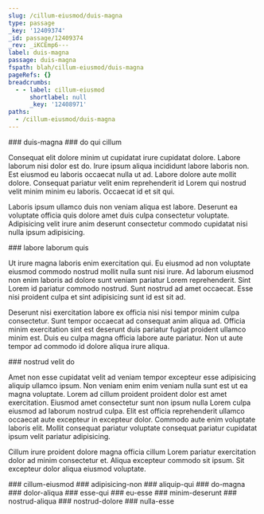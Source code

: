 ```yaml
---
slug: /cillum-eiusmod/duis-magna
type: passage
_key: '12409374'
_id: passage/12409374
_rev: _iKCEmp6---
label: duis-magna
passage: duis-magna
fspath: blah/cillum-eiusmod/duis-magna
pageRefs: {}
breadcrumbs:
  - - label: cillum-eiusmod
      shortlabel: null
      _key: '12408971'
paths:
  - /cillum-eiusmod/duis-magna
---
```


<NuggetArea>
<Passage slug="/cillum-eiusmod/duis-magna" type="passage" _key="12409374" _id="passage/12409374" _rev="_iKCEmp6---" label="duis-magna" passage="duis-magna" fspath="blah/cillum-eiusmod/duis-magna" paths="/cillum-eiusmod/duis-magna">
<NuggetBody>
### duis-magna

</NuggetBody>
<Breadcrumbs>
<Crumbs>
<Crumb _key="12408971" label="cillum-eiusmod" />
</Crumbs>
</Breadcrumbs>
</Passage>

<NuggetsInbound>
</NuggetsInbound>
<NuggetsOutbound>
<Nugget direction="outbound" type="nugget" _key="49a9b114-3f0d-4673-bf11-3477cef24fee" _id="nugget/49a9b114-3f0d-4673-bf11-3477cef24fee" _rev="_iKCEmqK---" fspath="blah/cillum-eiusmod/duis-magna/do-qui-cillum.md" label="do qui cillum" paths="/cillum-eiusmod/duis-magna/do-qui-cillum" slug="/cillum-eiusmod/duis-magna/do-qui-cillum">
<NuggetBody>
### do qui cillum

Consequat elit dolore minim ut cupidatat irure cupidatat dolore. Labore laborum nisi dolor est do. Irure ipsum aliqua incididunt labore laboris non. Est eiusmod eu laboris occaecat nulla ut ad. Labore dolore aute mollit dolore. Consequat pariatur velit enim reprehenderit id Lorem qui nostrud velit minim minim eu laboris. Occaecat id et sit qui.

Laboris ipsum ullamco duis non veniam aliqua est labore. Deserunt ea voluptate officia quis dolore amet duis culpa consectetur voluptate. Adipisicing velit irure anim deserunt consectetur commodo cupidatat nisi nulla ipsum adipisicing.

</NuggetBody>
</Nugget>

<Nugget direction="outbound" type="nugget" _key="3f5fe9f9-d7c7-4382-a45e-eddcaeac4731" _id="nugget/3f5fe9f9-d7c7-4382-a45e-eddcaeac4731" _rev="_iKCEmqm--_" fspath="blah/cillum-eiusmod/duis-magna/labore-laborum-quis.md" label="labore laborum quis" paths="/cillum-eiusmod/duis-magna/labore-laborum-quis" slug="/cillum-eiusmod/duis-magna/labore-laborum-quis">
<NuggetBody>
### labore laborum quis

Ut irure magna laboris enim exercitation qui. Eu eiusmod ad non voluptate eiusmod commodo nostrud mollit nulla sunt nisi irure. Ad laborum eiusmod non enim laboris ad dolore sunt veniam pariatur Lorem reprehenderit. Sint Lorem id pariatur commodo nostrud. Sunt nostrud ad amet occaecat. Esse nisi proident culpa et sint adipisicing sunt id est sit ad.

Deserunt nisi exercitation labore ex officia nisi nisi tempor minim culpa consectetur. Sunt tempor occaecat ad consequat anim aliqua ad. Officia minim exercitation sint est deserunt duis pariatur fugiat proident ullamco minim est. Duis eu culpa magna officia labore aute pariatur. Non ut aute tempor ad commodo id dolore aliqua irure aliqua.

</NuggetBody>
</Nugget>

<Nugget direction="outbound" type="nugget" _key="0aaf1ae9-632c-46d6-9f7f-31005ed5719e" _id="nugget/0aaf1ae9-632c-46d6-9f7f-31005ed5719e" _rev="_iKCEmqu--A" fspath="blah/cillum-eiusmod/duis-magna/nostrud-velit-do.md" label="nostrud velit do" paths="/cillum-eiusmod/duis-magna/nostrud-velit-do" slug="/cillum-eiusmod/duis-magna/nostrud-velit-do">
<NuggetBody>
### nostrud velit do

Amet non esse cupidatat velit ad veniam tempor excepteur esse adipisicing aliquip ullamco ipsum. Non veniam enim enim veniam nulla sunt est ut ea magna voluptate. Lorem ad cillum proident proident dolor est amet exercitation. Eiusmod amet consectetur sunt non ipsum nulla Lorem culpa eiusmod ad laborum nostrud culpa. Elit est officia reprehenderit ullamco occaecat aute excepteur in excepteur dolor. Commodo aute enim voluptate laboris elit. Mollit consequat pariatur voluptate consequat pariatur cupidatat ipsum velit pariatur adipisicing.

Cillum irure proident dolore magna officia cillum Lorem pariatur exercitation dolor ad minim consectetur et. Aliqua excepteur commodo sit ipsum. Sit excepteur dolor aliqua eiusmod voluptate.

</NuggetBody>
</Nugget>

</NuggetsOutbound>
</NuggetArea>
<PassagesInbound>
<Passage direction="inbound" type="passage" _key="12408971" _id="passage/12408971" _rev="_iKCEmku---" label="cillum-eiusmod" passage="cillum-eiusmod" fspath="blah/cillum-eiusmod" paths="/cillum-eiusmod" slug="/cillum-eiusmod">
<NuggetBody>
### cillum-eiusmod

</NuggetBody>
</Passage>

</PassagesInbound>
<PassagesOutbound>
<Passage direction="outbound" type="passage" _key="12409377" _id="passage/12409377" _rev="_iKCEmp6--_" label="adipisicing-non" passage="adipisicing-non" fspath="blah/cillum-eiusmod/duis-magna/adipisicing-non" paths="/cillum-eiusmod/duis-magna/adipisicing-non" slug="/cillum-eiusmod/duis-magna/adipisicing-non">
<NuggetBody>
### adipisicing-non

</NuggetBody>
</Passage>

<Passage direction="outbound" type="passage" _key="12409386" _id="passage/12409386" _rev="_iKCEmqC---" label="aliquip-qui" passage="aliquip-qui" fspath="blah/cillum-eiusmod/duis-magna/aliquip-qui" paths="/cillum-eiusmod/duis-magna/aliquip-qui" slug="/cillum-eiusmod/duis-magna/aliquip-qui">
<NuggetBody>
### aliquip-qui

</NuggetBody>
</Passage>

<Passage direction="outbound" type="passage" _key="12409397" _id="passage/12409397" _rev="_iKCEmqK--_" label="do-magna" passage="do-magna" fspath="blah/cillum-eiusmod/duis-magna/do-magna" paths="/cillum-eiusmod/duis-magna/do-magna" slug="/cillum-eiusmod/duis-magna/do-magna">
<NuggetBody>
### do-magna

</NuggetBody>
</Passage>

<Passage direction="outbound" type="passage" _key="12409406" _id="passage/12409406" _rev="_iKCEmqS---" label="dolor-aliqua" passage="dolor-aliqua" fspath="blah/cillum-eiusmod/duis-magna/dolor-aliqua" paths="/cillum-eiusmod/duis-magna/dolor-aliqua" slug="/cillum-eiusmod/duis-magna/dolor-aliqua">
<NuggetBody>
### dolor-aliqua

</NuggetBody>
</Passage>

<Passage direction="outbound" type="passage" _key="12409415" _id="passage/12409415" _rev="_iKCEmqW--_" label="esse-qui" passage="esse-qui" fspath="blah/cillum-eiusmod/duis-magna/esse-qui" paths="/cillum-eiusmod/duis-magna/esse-qui" slug="/cillum-eiusmod/duis-magna/esse-qui">
<NuggetBody>
### esse-qui

</NuggetBody>
</Passage>

<Passage direction="outbound" type="passage" _key="12409424" _id="passage/12409424" _rev="_iKCEmqi---" label="eu-esse" passage="eu-esse" fspath="blah/cillum-eiusmod/duis-magna/eu-esse" paths="/cillum-eiusmod/duis-magna/eu-esse" slug="/cillum-eiusmod/duis-magna/eu-esse">
<NuggetBody>
### eu-esse

</NuggetBody>
</Passage>

<Passage direction="outbound" type="passage" _key="12409435" _id="passage/12409435" _rev="_iKCEmqq---" label="minim-deserunt" passage="minim-deserunt" fspath="blah/cillum-eiusmod/duis-magna/minim-deserunt" paths="/cillum-eiusmod/duis-magna/minim-deserunt" slug="/cillum-eiusmod/duis-magna/minim-deserunt">
<NuggetBody>
### minim-deserunt

</NuggetBody>
</Passage>

<Passage direction="outbound" type="passage" _key="12409446" _id="passage/12409446" _rev="_iKCEmqy---" label="nostrud-aliqua" passage="nostrud-aliqua" fspath="blah/cillum-eiusmod/duis-magna/nostrud-aliqua" paths="/cillum-eiusmod/duis-magna/nostrud-aliqua" slug="/cillum-eiusmod/duis-magna/nostrud-aliqua">
<NuggetBody>
### nostrud-aliqua

</NuggetBody>
</Passage>

<Passage direction="outbound" type="passage" _key="12409455" _id="passage/12409455" _rev="_iKCEmq6---" label="nostrud-dolore" passage="nostrud-dolore" fspath="blah/cillum-eiusmod/duis-magna/nostrud-dolore" paths="/cillum-eiusmod/duis-magna/nostrud-dolore" slug="/cillum-eiusmod/duis-magna/nostrud-dolore">
<NuggetBody>
### nostrud-dolore

</NuggetBody>
</Passage>

<Passage direction="outbound" type="passage" _key="12409464" _id="passage/12409464" _rev="_iKCEmrC---" label="nulla-esse" passage="nulla-esse" fspath="blah/cillum-eiusmod/duis-magna/nulla-esse" paths="/cillum-eiusmod/duis-magna/nulla-esse" slug="/cillum-eiusmod/duis-magna/nulla-esse">
<NuggetBody>
### nulla-esse

</NuggetBody>
</Passage>

</PassagesOutbound>